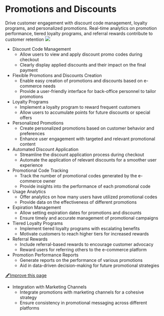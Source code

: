 # **Promotions and Discounts**

Drive customer engagement with discount code management, loyalty programs, and personalized promotions. Real-time analytics on promotion performance, tiered loyalty programs, and referral rewards contribute to customer retention
![](https://office.erxes.io/gateway/read-file?key=office-erxes-io/0.150839880010525958.1BuuniiProduct.png)

- Discount Code Management
    - Allow users to view and apply discount promo codes during checkout
    - Clearly display applied discounts and their impact on the final payment
- Flexible Promotions and Discounts Creation
    - Enable easy creation of promotions and discounts based on e-commerce needs
    - Provide a user-friendly interface for back-office personnel to tailor promotions
- Loyalty Programs
    - Implement a loyalty program to reward frequent customers
    - Allow users to accumulate points for future discounts or special offers
- Personalized Promotions
    - Create personalized promotions based on customer behavior and preferences
    - Enhance user engagement with targeted and relevant promotional content
- Automated Discount Application
    - Streamline the discount application process during checkout
    - Automate the application of relevant discounts for a smoother user experience
- Promotional Code Tracking
    - Track the number of promotional codes generated by the e-commerce owner
    - Provide insights into the performance of each promotional code
- Usage Analytics
    - Offer analytics on how many users have utilized promotional codes
    - Provide data on the effectiveness of different promotions
- Expiration Management
    - Allow setting expiration dates for promotions and discounts
    - Ensure timely and accurate management of promotional campaigns
- Tiered Loyalty Programs
    - Implement tiered loyalty programs with escalating benefits
    - Motivate customers to reach higher tiers for increased rewards
- Referral Rewards
    - Include referral-based rewards to encourage customer advocacy
    - Reward users for referring others to the e-commerce platform
- Promotion Performance Reports
    - Generate reports on the performance of various promotions
    - Aid in data-driven decision-making for future promotional strategies

[🖋️Improve this page](https://github.com/erxes/erxes-docs/edit/main/src/app/requirement/ecommerce/promotions/page.mdx)
- Integration with Marketing Channels
    - Integrate promotions with marketing channels for a cohesive strategy
    - Ensure consistency in promotional messaging across different platforms
